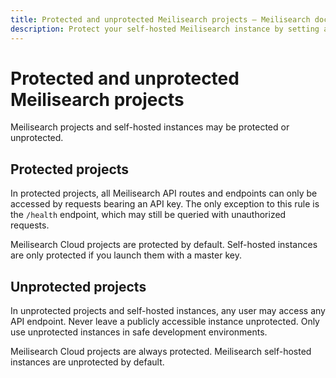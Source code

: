 ```yaml
---
title: Protected and unprotected Meilisearch projects — Meilisearch documentation
description: Protect your self-hosted Meilisearch instance by setting a master key
---
```



# Protected and unprotected Meilisearch projects

Meilisearch projects and self-hosted instances may be protected or unprotected.

## Protected projects

In protected projects, all Meilisearch API routes and endpoints can only be accessed by requests bearing an API key. The only exception to this rule is the `/health` endpoint, which may still be queried with unauthorized requests.

Meilisearch Cloud projects are protected by default. Self-hosted instances are only protected if you launch them with a master key.

## Unprotected projects

In unprotected projects and self-hosted instances, any user may access any API endpoint. Never leave a publicly accessible instance unprotected. Only use unprotected instances in safe development environments.

Meilisearch Cloud projects are always protected. Meilisearch self-hosted instances are unprotected by default.
